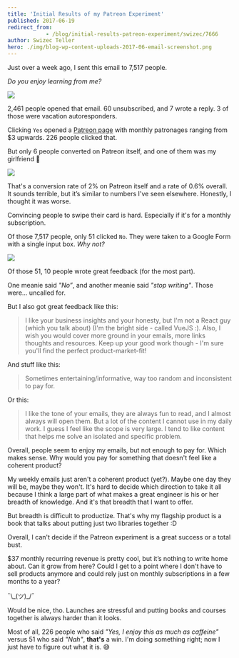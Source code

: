 ```yaml
---
title: 'Initial Results of my Patreon Experiment'
published: 2017-06-19
redirect_from: 
            - /blog/initial-results-patreon-experiment/swizec/7666
author: Swizec Teller
hero: ./img/blog-wp-content-uploads-2017-06-email-screenshot.png
---
```

Just over a week ago, I sent this email to 7,517 people.



_Do you enjoy learning from me?_



![](./img/blog-wp-content-uploads-2017-06-email-screenshot.png)



2,461 people opened that email. 60 unsubscribed, and 7 wrote a reply. 3 of those were vacation autoresponders.



Clicking `Yes` opened a [Patreon page](https://www.patreon.com/swizec) with monthly patronages ranging from $3 upwards. 226 people clicked that.



But only 6 people converted on Patreon itself, and one of them was my girlfriend 🤔



![](./img/blog-wp-content-uploads-2017-06-barchart-screenshot.png)



That's a conversion rate of 2% on Patreon itself and a rate of 0.6% overall. It sounds terrible, but it’s similar to numbers I've seen elsewhere. Honestly, I thought it was worse.



Convincing people to swipe their card is hard. Especially if it's for a monthly subscription.



Of those 7,517 people, only 51 clicked `No`. They were taken to a Google Form with a single input box. _Why not?_



![](./img/blog-wp-content-uploads-2017-06-google-form-screenshot.png)



Of those 51, 10 people wrote great feedback (for the most part).



One meanie said _"No”_, and another meanie said _"stop writing"_. Those were… uncalled for.



But I also got great feedback like this:



> I like your business insights and your honesty, but I'm not a React guy (which you talk about) (I'm the bright side - called VueJS :). Also, I wish you would cover more ground in your emails, more links thoughts and resources. Keep up your good work though - I'm sure you'll find the perfect product-market-fit!



And stuff like this:



> Sometimes entertaining/informative, way too random and inconsistent to pay for.



Or this:



> I like the tone of your emails, they are always fun to read, and I almost always will open them. But a lot of the content I cannot use in my daily work. I guess I feel like the scope is very large. I tend to like content that helps me solve an isolated and specific problem.



Overall, people seem to enjoy my emails, but not enough to pay for. Which makes sense. Why would you pay for something that doesn't feel like a coherent product?



My weekly emails just aren't a coherent product (yet?). Maybe one day they will be, maybe they won't. It's hard to decide which direction to take it all because I think a large part of what makes a great engineer is his or her breadth of knowledge. And it's that breadth that I want to offer.



But breadth is difficult to productize. That's why my flagship product is a book that talks about putting just two libraries together :D



Overall, I can't decide if the Patreon experiment is a great success or a total bust.



$37 monthly recurring revenue is pretty cool, but it’s nothing to write home about. Can it grow from here? Could I get to a point where I don't have to sell products anymore and could rely just on monthly subscriptions in a few months to a year?



¯\\\_(ツ)\_/¯



Would be nice, tho. Launches are stressful and putting books and courses together is always harder than it looks.



Most of all, 226 people who said _"Yes, I enjoy this as much as caffeine"_ versus 51 who said _"Nah"_, **that's** a win. I'm doing something right; now I just have to figure out what it is. 😅